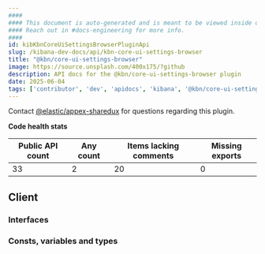 ```yaml
---
####
#### This document is auto-generated and is meant to be viewed inside our experimental, new docs system.
#### Reach out in #docs-engineering for more info.
####
id: kibKbnCoreUiSettingsBrowserPluginApi
slug: /kibana-dev-docs/api/kbn-core-ui-settings-browser
title: "@kbn/core-ui-settings-browser"
image: https://source.unsplash.com/400x175/?github
description: API docs for the @kbn/core-ui-settings-browser plugin
date: 2025-06-04
tags: ['contributor', 'dev', 'apidocs', 'kibana', '@kbn/core-ui-settings-browser']
---
```




Contact [@elastic/appex-sharedux](https://github.com/orgs/elastic/teams/appex-sharedux) for questions regarding this plugin.

**Code health stats**

| Public API count  | Any count | Items lacking comments | Missing exports |
|-------------------|-----------|------------------------|-----------------|
| 33 | 2 | 20 | 0 |

## Client

### Interfaces
<DocDefinitionList data={kbnCoreUiSettingsBrowserObj.client.interfaces}/>

### Consts, variables and types
<DocDefinitionList data={kbnCoreUiSettingsBrowserObj.client.misc}/>

